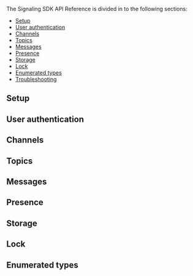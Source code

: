 <PlatformWrapper platform="linux-cpp">

The Signaling SDK API Reference is divided in to the following sections:

* [Setup](#setup)
* [User authentication](#user-authentication)
* [Channels](#channels)
* [Topics](#topics)
* [Messages](#messages)
* [Presence](#presence)
* [Storage](#storage)
* [Lock](#lock)
* [Enumerated types](#enumerated-types)
* [Troubleshooting](#troubleshooting)

## Setup
<Configuration ag_platform='cpp' />

## User authentication
<UserAuthentication ag_platform='cpp' />

## Channels
<Channels ag_platform='cpp' />

## Topics
<Topics ag_platform='cpp' />

## Messages
<Messages ag_platform='cpp' />

## Presence
<Presence ag_platform='cpp' />

## Storage
<Storage ag_platform='cpp' />

## Lock
<Lock ag_platform='cpp' />

## Enumerated types
<Enums ag_platform='cpp' />

<Troubleshooting ag_platform='cpp' />

</PlatformWrapper>